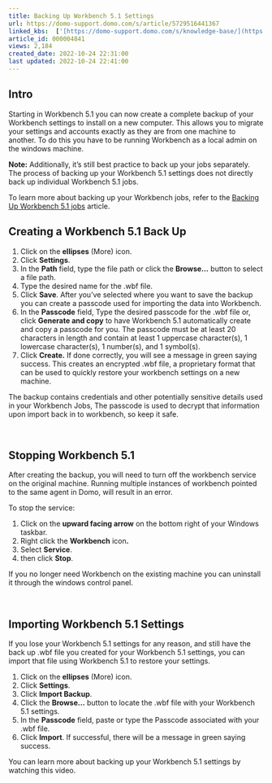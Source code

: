 ```yaml
---
title: Backing Up Workbench 5.1 Settings
url: https://domo-support.domo.com/s/article/5729516441367
linked_kbs:  ['[https://domo-support.domo.com/s/knowledge-base/](https://domo-support.domo.com/s/knowledge-base/)', '[https://domo-support.domo.com/s/](https://domo-support.domo.com/s/)', '[https://domo-support.domo.com/s/topic/0TO5w000000ZammGAC](https://domo-support.domo.com/s/topic/0TO5w000000ZammGAC)', '[https://domo-support.domo.com/s/topic/0TO5w000000ZaoPGAS](https://domo-support.domo.com/s/topic/0TO5w000000ZaoPGAS)', '[https://domo-support.domo.com/s/topic/0TO5w000000ZapUGAS](https://domo-support.domo.com/s/topic/0TO5w000000ZapUGAS)', '[https://domo-support.domo.com/s/article/4407018784919](https://domo-support.domo.com/s/article/4407018784919)', '[https://domo-support.domo.com/s/article/5729516441367](https://domo-support.domo.com/s/article/5729516441367)', '[https://domo-support.domo.com/s/topic/0TO5w000000ZapUGAS/workbench-51](https://domo-support.domo.com/s/topic/0TO5w000000ZapUGAS/workbench-51)', '[https://domo-support.domo.com/s/article/360043429933](https://domo-support.domo.com/s/article/360043429933)', '[https://domo-support.domo.com/s/article/360043429953](https://domo-support.domo.com/s/article/360043429953)', '[https://domo-support.domo.com/s/article/360042925494](https://domo-support.domo.com/s/article/360042925494)', '[https://domo-support.domo.com/s/article/4408174643607](https://domo-support.domo.com/s/article/4408174643607)', '[https://domo-support.domo.com/s/article/360043429913](https://domo-support.domo.com/s/article/360043429913)', '[https://domo-support.domo.com/s/login/](https://domo-support.domo.com/s/login/)']
article_id: 000004841
views: 2,184
created_date: 2022-10-24 22:31:00
last updated: 2022-10-24 22:41:00
---
```




Intro
-----


Starting in Workbench 5.1 you can now create a complete backup of your Workbench settings to install on a new computer. This allows you to migrate your settings and accounts exactly as they are from one machine to another. To do this you have to be running Workbench as a local admin on the windows machine. 


**Note:** Additionally, it's still best practice to back up your jobs separately. The process of backing up your Workbench 5.1 settings does not directly back up individual Workbench 5.1 jobs.   



To learn more about backing up your Workbench jobs, refer to the [Backing Up Workbench 5.1 jobs](/s/article/4407018784919) article.


Creating a Workbench 5.1 Back Up
--------------------------------


1. Click on the **ellipses** (More) icon.
2. Click **Settings**.
3. In the **Path** field, type the file path or click the **Browse...** button to select a file path.
4. Type the desired name for the .wbf file.
5. Click **Save**. After you’ve selected where you want to save the backup you can create a passcode used for importing the data into Workbench.
6. In the **Passcode** field, Type the desired passcode for the .wbf file or, click **Generate and copy** to have Workbench 5.1 automatically create and copy a passcode for you. The passcode must be at least 20 characters in length and contain at least 1 uppercase character(s), 1 lowercase character(s), 1 number(s), and 1 symbol(s).
7. Click **Create.** If done correctly, you will see a message in green saying success. This creates an encrypted .wbf file, a proprietary format that can be used to quickly restore your workbench settings on a new machine.


The backup contains credentials and other potentially sensitive details used in your Workbench Jobs, The passcode is used to decrypt that information upon import back in to workbench, so keep it safe.


 


Stopping Workbench 5.1
----------------------


After creating the backup, you will need to turn off the workbench service on the original machine. Running multiple instances of workbench pointed to the same agent in Domo, will result in an error.


 To stop the service:


1. Click on the **upward facing arrow** on the bottom right of your Windows taskbar.
2. Right click the **Workbench** icon**.**
3. Select **Service**.
4. then click **Stop**.


If you no longer need Workbench on the existing machine you can uninstall it through the windows control panel.


 


Importing Workbench 5.1 Settings
--------------------------------


If you lose your Workbench 5.1 settings for any reason, and still have the back up .wbf file you created for your Workbench 5.1 settings, you can import that file using Workbench 5.1 to restore your settings. 


1. Click on the **ellipses** (More) icon.
2. Click **Settings**.
3. Click **Import Backup**.
4. Click the **Browse...** button to locate the .wbf file with your Workbench 5.1 settings.
5. In the **Passcode** field, paste or type the Passcode associated with your .wbf file.
6. Click **Import**. If successful, there will be a message in green saying success.


You can learn more about backing up your Workbench 5.1 settings by watching this video. 

